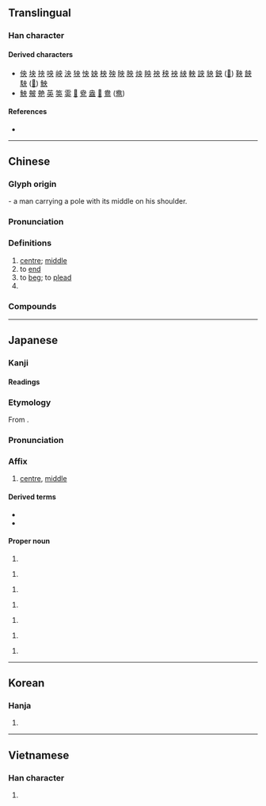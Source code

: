 {{also|中}}
{{character info}}
==Translingual==

===Han character===
{{Han char|rn=37|rad=大|as=02|sn=5|four=50030|canj=LBK|ids=⿻冂大,⿻𠀃人}}

====Derived characters====
* [[佒]] [[坱]] [[抰]] [[咉]] [[岟]] [[泱]] [[㹧]] [[怏]] [[姎]] [[柍]] [[殃]] [[映]] [[胦]] [[炴]] [[眏]] [[䄃]] [[秧]] [[䘧]] [[紻]] [[軮]] [[詇]] [[𧲱]] [[鉠]] ([[𫓭]]) [[鞅]] [[䬬]] [[駚]] ([[𩧫]]) [[䱀]]
* [[䱀]] [[㿮]] [[䒋]] [[英]] [[䇦]] [[雵]] [[𦁾]] [[㼜]] [[盎]] [[𩢥]] [[鴦]] ([[鸯]])

====References====
* {{Han ref|kx=0249.050|dkj=05840|dj=0508.030|hdz=10524.060|uh=592E|ud=22830|bh=A5A1|bd=42401}}

----

==Chinese==
{{zh-forms}}

===Glyph origin===
{{Han etym}}
{{Han compound|ls=ic|大|冂|t1=man|t2=pole}} - a man carrying a pole with its middle on his shoulder.

===Pronunciation===
{{zh-pron
|m=yāng
|c=joeng1
|h=pfs=yông/ông
|h_note=yông - literary; ông - vernacular (limited, e.g. {{zh-l|*中央}})
|md=iŏng
|mn=xm,qz,tw:iong/xm,zz,tw:iang/ng
|mn_note=iong - literary; iang - literary (all sense in Zhangzhou, “to beg” in Xiamen and mainstream Taiwanese); ng - vernacular (limited, e.g. {{zh-l|*中央}})
|mn-t=iang1
|mc=y
|oc=y
|cat=n,a,v,pn
}}

===Definitions===
{{zh-hanzi}}

# [[centre]]; [[middle]]
# to [[end]]
# to [[beg]]; to [[plead]]
# {{surname|zh}}

===Compounds===
{{zh-der|央告|央行|央求|央托|中央|公央婆|念央兒|中央大學|央人|央煩|央中|央及|央人作伐|中央銀行|中央集權|央浼|中央黨部|中央山脈|央帶|央靠|央請|央浼營幹|央央戧戧|央央|央厄|央元音|央託|夜未央|央央插插|央媒|央戧|中央政府|死告活央|未央宮|投央|無央|未央|東央西告|震央|長樂未央|央塔克}}

----

==Japanese==

===Kanji===
{{ja-kanji|grade=3|rs=大02}}

====Readings====
{{ja-readings
|goon=おう, よう
|kanon=よう, えい
|kun=なか-ば
}}

===Etymology===
{{ja-kanjitab|おう|yomi=on}}
From {{der|ja|ltc|sort=おう|-}} {{ltc-l|央}}.

===Pronunciation===
{{ja-pron|おう|y=on}}

===Affix===
{{ja-pos|affix|おう|hhira=あう}}

# [[centre]], [[middle]]

====Derived terms====
{{der-top}}
* {{ja-r|震央|しんおう}}
* {{ja-r|中央|ちゅうおう}}
{{der-bottom}}

====Proper noun====
{{ja-pos|proper|あたる}}
# {{given name|ja|male|sort=あたる}}
{{ja-pos|proper|おう}}
# {{given name|ja|male|sort=おう}}
{{ja-pos|proper|とおる}}
# {{given name|ja|male|sort=とおる}}
{{ja-pos|proper|なかば}}
# {{given name|ja|male|sort=なかば}}
{{ja-pos|proper|ひさし}}
# {{given name|ja|male|sort=ひさし}}
{{ja-pos|proper|ひろし}}
# {{given name|ja|male|sort=ひろし}}
{{ja-pos|proper|よう}}
# {{given name|ja|male|sort=よう}}

----

==Korean==

===Hanja===
{{ko-hanja|hangeul=앙|rv=ang|mr=ang}}

# {{rfdef|ko|sort=大02}}

----

==Vietnamese==

===Han character===
{{vi-readings|reading=ương, trân|rs=大02}}

# {{rfdef|vi|sort=大02}}